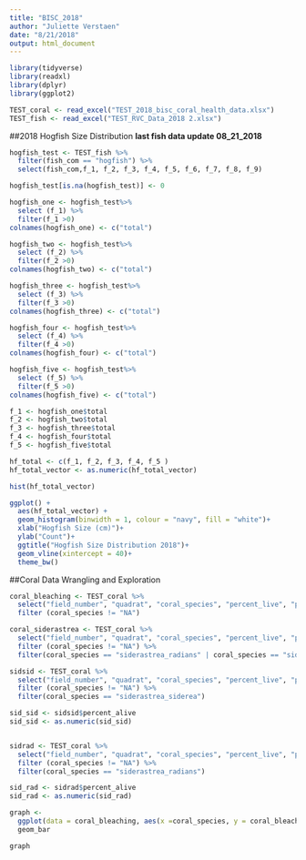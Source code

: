 ```yaml
---
title: "BISC_2018"
author: "Juliette Verstaen"
date: "8/21/2018"
output: html_document
---
```


```r

library(tidyverse)
library(readxl)
library(dplyr)
library(ggplot2)


```

```r

TEST_coral <- read_excel("TEST_2018_bisc_coral_health_data.xlsx")
TEST_fish <- read_excel("TEST_RVC_Data_2018 2.xlsx")


```

##2018 Hogfish Size Distribution 
**last fish data update 08_21_2018**
```r


hogfish_test <- TEST_fish %>%
  filter(fish_com == "hogfish") %>%
  select(fish_com,f_1, f_2, f_3, f_4, f_5, f_6, f_7, f_8, f_9) 

hogfish_test[is.na(hogfish_test)] <- 0

hogfish_one <- hogfish_test%>%
  select (f_1) %>%
  filter(f_1 >0)
colnames(hogfish_one) <- c("total")

hogfish_two <- hogfish_test%>%
  select (f_2) %>%
  filter(f_2 >0)
colnames(hogfish_two) <- c("total")

hogfish_three <- hogfish_test%>%
  select (f_3) %>%
  filter(f_3 >0)
colnames(hogfish_three) <- c("total")

hogfish_four <- hogfish_test%>%
  select (f_4) %>%
  filter(f_4 >0)
colnames(hogfish_four) <- c("total")

hogfish_five <- hogfish_test%>%
  select (f_5) %>%
  filter(f_5 >0)
colnames(hogfish_five) <- c("total")

f_1 <- hogfish_one$total
f_2 <- hogfish_two$total
f_3 <- hogfish_three$total
f_4 <- hogfish_four$total
f_5 <- hogfish_five$total

hf_total <- c(f_1, f_2, f_3, f_4, f_5 )
hf_total_vector <- as.numeric(hf_total_vector)

hist(hf_total_vector)

ggplot() +
  aes(hf_total_vector) +
  geom_histogram(binwidth = 1, colour = "navy", fill = "white")+
  xlab("Hogfish Size (cm)")+
  ylab("Count")+
  ggtitle("Hogfish Size Distribution 2018")+
  geom_vline(xintercept = 40)+
  theme_bw()


```

##Coral Data Wrangling and Exploration

```r

coral_bleaching <- TEST_coral %>%
  select("field_number", "quadrat", "coral_species", "percent_live", "percent_bleached") %>%
  filter (coral_species != "NA")

coral_siderastrea <- TEST_coral %>%
  select("field_number", "quadrat", "coral_species", "percent_live", "percent_bleached") %>%
  filter (coral_species != "NA") %>%
  filter(coral_species == "siderastrea_radians" | coral_species == "siderastrea_siderea")

sidsid <- TEST_coral %>%
  select("field_number", "quadrat", "coral_species", "percent_live", "percent_bleached") %>%
  filter (coral_species != "NA") %>%
  filter(coral_species == "siderastrea_siderea")

sid_sid <- sidsid$percent_alive
sid_sid <- as.numeric(sid_sid)


sidrad <- TEST_coral %>%
  select("field_number", "quadrat", "coral_species", "percent_live", "percent_bleached") %>%
  filter (coral_species != "NA") %>%
  filter(coral_species == "siderastrea_radians")

sid_rad <- sidrad$percent_alive
sid_rad <- as.numeric(sid_rad)

graph <- 
  ggplot(data = coral_bleaching, aes(x =coral_species, y = coral_bleaching))+
  geom_bar

graph
  

```




















